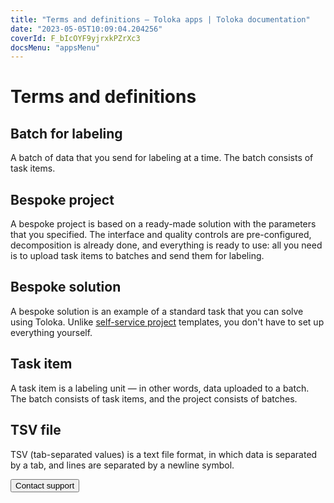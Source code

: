 ```yaml
---
title: "Terms and definitions — Toloka apps | Toloka documentation"
date: "2023-05-05T10:09:04.204256"
coverId: F_bIcOYF9yjrxkPZrXc3
docsMenu: "appsMenu"
---
```


# Terms and definitions

## Batch for labeling

A batch of data that you send for labeling at a time. The batch consists of task items.

## Bespoke project

A bespoke project is based on a ready-made solution with the parameters that you specified. The interface and quality controls are pre-configured, decomposition is already done, and everything is ready to use: all you need is to upload task items to batches and send them for labeling.

## Bespoke solution

A bespoke solution is an example of a standard task that you can solve using Toloka. Unlike [self-service project](/docs/guide/overview#project) templates, you don't have to set up everything yourself.

## Task item

A task item is a labeling unit &mdash; in other words, data uploaded to a batch. The batch consists of task items, and the project consists of batches.

## TSV file

TSV (tab-separated values) is a text file format, in which data is separated by a tab, and lines are separated by a newline symbol.

<Button view="defaultInverse" size="l" type="link" url="/docs/guide/troubleshooting/support?form-source=apps-glossary">Contact support</Button>